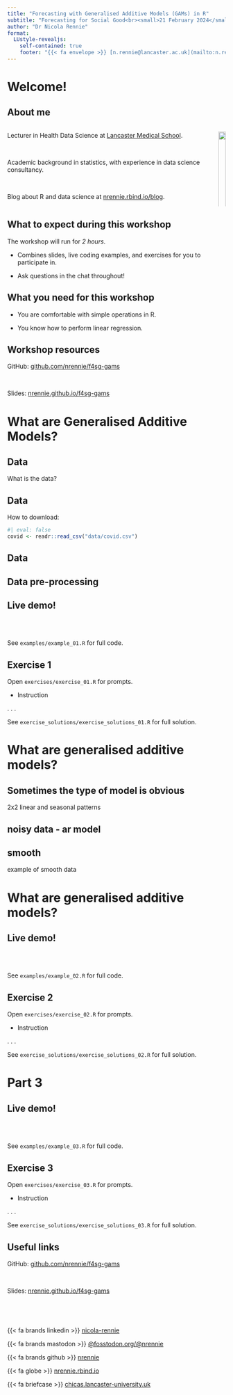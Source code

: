 ```yaml
---
title: "Forecasting with Generalised Additive Models (GAMs) in R"
subtitle: "Forecasting for Social Good<br><small>21 February 2024</small>"
author: "Dr Nicola Rennie"
format:
  LUstyle-revealjs:
    self-contained: true
    footer: "{{< fa envelope >}} [n.rennie@lancaster.ac.uk](mailto:n.rennie@lancaster.ac.uk) {{< fa globe >}} [nrennie.rbind.io](https://nrennie.rbind.io/) {{< fa brands linkedin >}} [nicola-rennie](https://www.linkedin.com/in/nicola-rennie/)"
---
```


# Welcome!

## About me

::: columns
::: {.column .right}

Lecturer in Health Data Science at [Lancaster Medical School](https://chicas.lancaster-university.uk/).

<br>

Academic background in statistics, with experience in data science consultancy.

<br>

Blog about R and data science at [nrennie.rbind.io/blog](https://nrennie.rbind.io/blog/).

:::

::: {.column}

![](images/CHICASlogo.png){fig-align="center" fig-alt="CHICAS logo" width=100%}

:::
:::

## What to expect during this workshop

The workshop will run for *2 hours*.

* Combines slides, live coding examples, and exercises for you to participate in.

* Ask questions in the chat throughout!

## What you need for this workshop

* You are comfortable with simple operations in R.

* You know how to perform linear regression.

## Workshop resources

GitHub: [github.com/nrennie/f4sg-gams](https://github.com/nrennie/f4sg-gams)

<br>

Slides: [nrennie.github.io/f4sg-gams](https://nrennie.github.io/f4sg-gams)

# What are Generalised Additive Models? {background-color="#D9DBDB"}

## Data

What is the data?

## Data

How to download:

```r
#| eval: false
covid <- readr::read_csv("data/covid.csv")
```

## Data

## Data pre-processing

## Live demo!

<br><br>

::: {.fragment}

See `examples/example_01.R` for full code.

:::

## Exercise 1

Open `exercises/exercise_01.R` for prompts.

* Instruction

. . . 

See `exercise_solutions/exercise_solutions_01.R` for full solution.



# What are generalised additive models? {background-color="#D9DBDB"}

## Sometimes the type of model is obvious

2x2 linear and seasonal patterns

## noisy data - ar model

## smooth

example of smooth data

# What are generalised additive models?

## Live demo!

<br><br>

::: {.fragment}

See `examples/example_02.R` for full code.

:::

## Exercise 2

Open `exercises/exercise_02.R` for prompts.

* Instruction

. . . 

See `exercise_solutions/exercise_solutions_02.R` for full solution.


# Part 3 {background-color="#D9DBDB"}

## Live demo!

<br><br>

::: {.fragment}

See `examples/example_03.R` for full code.

:::

## Exercise 3

Open `exercises/exercise_03.R` for prompts.

* Instruction

. . . 

See `exercise_solutions/exercise_solutions_03.R` for full solution.




## Useful links

GitHub: [github.com/nrennie/f4sg-gams](https://github.com/nrennie/f4sg-gams)

<br>

Slides: [nrennie.github.io/f4sg-gams](https://nrennie.github.io/f4sg-gams)

## 

::: columns
::: {.column}

<br>

{{< fa brands linkedin >}} [nicola-rennie](https://www.linkedin.com/in/nicola-rennie/)

{{< fa brands mastodon >}} [\@fosstodon.org/\@nrennie](https://fosstodon.org/deck/@nrennie)

{{< fa brands github >}} [nrennie](https://github.com/nrennie)

{{< fa globe >}} [nrennie.rbind.io](https://nrennie.rbind.io/)

{{< fa briefcase >}} [chicas.lancaster-university.uk](https://chicas.lancaster-university.uk/)

:::
::: {.column}


:::
:::
